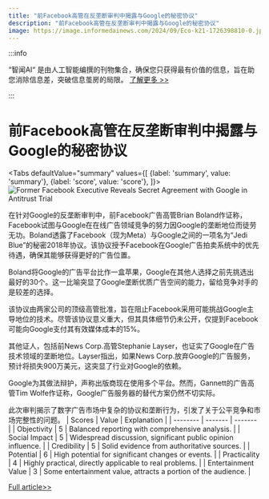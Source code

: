 ```yaml
---
title: "前Facebook高管在反垄断审判中揭露与Google的秘密协议"
description: "前Facebook高管在反垄断审判中揭露与Google的秘密协议"
image: https://image.informedainews.com/2024/09/Eco-k21-1726398810-0.jpg
---
```



:::info

“智闻AI“ 是由人工智能编撰的刊物集合，确保您只获得最有价值的信息，旨在助您消除信息差，突破信息茧房的局限。  [了解更多 >>](/)

:::

# 前Facebook高管在反垄断审判中揭露与Google的秘密协议


<Tabs
	defaultValue="summary"
	values={[
	{label: 'summary', value: 'summary'},
	{label: 'score', value: 'score'},
]}>
<TabItem value="summary">
<img
  src="https://image.informedainews.com/2024/09/Eco-k21-1726398810-0.jpg"
  alt="Former Facebook Executive Reveals Secret Agreement with Google in Antitrust Trial"
/>



在针对Google的反垄断审判中，前Facebook广告高管Brian Boland作证称，Facebook试图与Google在在线广告领域竞争的努力因Google的垄断地位而徒劳无功。Boland透露了Facebook（现为Meta）与Google之间的一项名为“Jedi Blue”的秘密2018年协议。该协议授予Facebook在Google广告拍卖系统中的优先待遇，确保其能够获得更好的广告位置。

Boland将Google的广告平台比作一盒苹果，Google在其他人选择之前先挑选出最好的30个。这一比喻突显了Google垄断优质广告空间的能力，留给竞争对手的是较差的选择。

该协议由两家公司的顶级高管批准，旨在阻止Facebook采用可能挑战Google主导地位的技术。尽管该协议意义重大，但其具体细节仍未公开，仅提到Facebook可能向Google支付其有效媒体成本的15%。

其他证人，包括前News Corp.高管Stephanie Layser，也证实了Google在广告技术领域的垄断地位。Layser指出，如果News Corp.放弃Google的广告服务，预计将损失900万美元，这突显了行业对Google的依赖。

Google为其做法辩护，声称出版商现在使用多个平台。然而，Gannett的广告高管Tim Wolfe作证称，Google广告服务器的替代方案仍然不切实际。

此次审判揭示了数字广告市场中复杂的协议和垄断行为，引发了关于公平竞争和市场完整性的问题。
</TabItem>
<TabItem value="score">
	| Scores     | Value   | Explanation |
	| -------- | ------- | ------- |
	| Objectivity  | 5    | Balanced reporting with comprehensive analysis.    |
	| Social Impact | 5     | Widespread discussion, significant public opinion influence.    |
	| Credibility    | 5    | Solid evidence from authoritative sources.    |
	| Potential    | 6    | High potential for significant changes or events.    |
	| Practicality    | 4    | Highly practical, directly applicable to real problems.    |
	| Entertainment Value    | 3    | Some entertainment value, attracts a portion of the audience.    |
</TabItem>
</Tabs>

[Full article>>](https://www.cnbeta.com.tw/articles/tech/1445854.htm)
